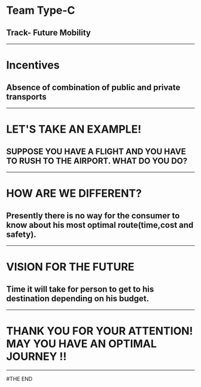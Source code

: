 # Team Type-C
## Track- Future Mobility
---
# Incentives
## Absence of combination of public and private transports
---


# LET'S TAKE AN EXAMPLE!
## SUPPOSE YOU HAVE A FLIGHT AND YOU HAVE TO RUSH TO THE AIRPORT. WHAT DO YOU DO? 

---

# HOW ARE WE DIFFERENT?
## Presently there is no way for the consumer to know about his most optimal route(time,cost and safety).
---
# VISION FOR THE FUTURE
## Time it will take for person to get to his destination depending on his budget.
---
# THANK YOU FOR YOUR ATTENTION! MAY YOU HAVE AN OPTIMAL JOURNEY !!
---
#THE END

